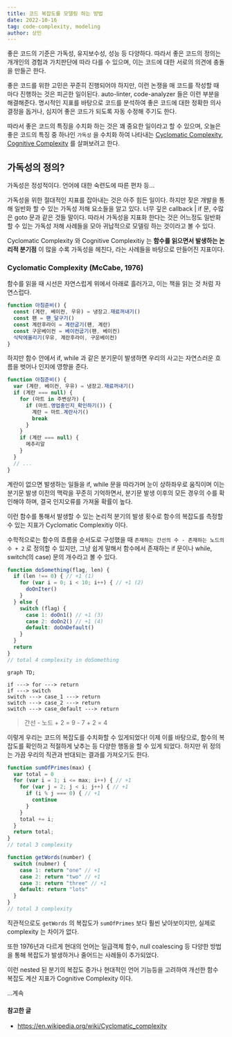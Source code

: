 ```yaml
---
title: 코드 복잡도를 모델링 하는 방법
date: 2022-10-16
tag: code-complexity, modeling
author: 상민
---
```


좋은 코드의 기준은 가독성, 유지보수성, 성능 등 다양하다. 따라서 좋은 코드의 정의는 개개인의 경험과 가치판단에 따라 다를 수 있으며, 이는 코드에 대한 서로의 의견에 충돌을 만들곤 한다.

좋은 코드를 위한 고민은 꾸준히 진행되어야 하지만, 이런 논쟁을 매 코드를 작성할 때 마다 진행하는 것은 피곤한 일이된다. auto-linter, code-analyzer 들은 이런 부분을 해결해준다. 명시적인 지표를 바탕으로 코드를 분석하여 좋은 코드에 대한 정확한 의사결정을 돕거나, 심지어 좋은 코드가 되도록 자동 수정해 주기도 한다.

따라서 좋은 코드의 특징을 수치화 하는 것은 꽤 중요한 일이라고 할 수 있으며, 오늘은 좋은 코드의 특징 중 하나인 `가독성` 을 수치화 하여 나타내는 [Cyclomatic Complexity](https://en.wikipedia.org/wiki/Cyclomatic_complexity), [Cognitive Complexity](https://www.sonarsource.com/docs/CognitiveComplexity.pdf) 를 살펴보려고 한다.

## 가독성의 정의?

가독성은 정성적이다. 언어에 대한 숙련도에 따른 편차 등...

가독성을 위한 절대적인 지표를 잡아내는 것은 아주 힘든 일이다. 하지만 잦은 개발을 통해 일반화 할 수 있는 가독성 저해 요소들을 알고 있다. 너무 깊은 callback | if 문, 수많은 goto 문과 같은 것들 말이다. 따라서 가독성을 지표화 한다는 것은 어느정도 일반화 할 수 있는 가독성 저해 사례들을 모아 귀납적으로 모델링 하는 것이라고 볼 수 있다.

Cyclomatic Complexity 와 Cognitive Complexitiy 는 **함수를 읽으면서 발생하는 논리적 분기점** 이 많을 수록 가독성을 헤친다, 라는 사례들을 바탕으로 만들어진 지표이다.

### Cyclomatic Complexity (McCabe, 1976)

함수를 읽을 때 시선은 자연스럽게 위에서 아래로 흘러가고, 이는 책을 읽는 것 처럼 자연스럽다.
```js
function 아침준비() {
  const (계란, 베이컨, 우유) = 냉장고.재료꺼내기()
  const 팬 = 팬_달구기()
  const 계란후라이 = 계란굽기(팬, 계란)
  const 구운베이컨 = 베이컨굽기(팬, 베이컨)
  식탁에올리기(우유, 계란후라이, 구운베이컨)
}
```

하지만 함수 안에서 if, while 과 같은 분기문이 발생하면 우리의 사고는 자연스러운 흐름을 벗어나 인지에 영향을 준다.

```js
function 아침준비() {
  var (계란, 베이컨, 우유) = 냉장고.재료꺼내기()
  if (계란 === null) {
    for (마트 in 주변상가) {
      if (마트.영업중인지_확인하기()) {
        계란 = 마트.계란사기()
        break
      }
    }
    if (계란 === null) {
      메추리알
    }
  }
  // ...
}
```

계란이 없으면 발생하는 일들을 if, while 문을 따라가며 눈이 상하좌우로 움직이며 이는 분기문 발생 이전의 맥락을 꾸준히 기억하면서, 분기문 발생 이후의 모든 경우의 수를 확인해야 하며, 결국 인지오류를 가져올 확률이 높다.

이런 함수를 통해서 발생할 수 있는 논리적 분기의 발생 횟수로 함수의 복잡도를 측정할 수 있는 지표가 Cyclomatic Complexitiy 이다.

수학적으로는 함수의 흐름을 순서도로 구성했을 때 `존재하는 간선의 수 - 존재하는 노드의 수 + 2` 로 정의할 수 있지만, 그냥 쉽게 말해서 함수에서 존재하는 if 문이나 while, switch(의 case) 문의 개수라고 볼 수 있다.

```js
function doSomething(flag, len) {
  if (len !== 0) { // +1 (1)
    for (var i = 0; i < 10; i++) { // +1 (2)
      doOnIter()
    }
  } else {
    switch (flag) {
      case 1: doOn1() // +1 (3)
      case 2: doOn2() // +1 (4)
      default: doOnDefault()
    }
  }
  return
}
// total 4 complexity in doSomething
```

```mermaid
graph TD;

if ---> for ---> return
if ---> switch
switch ---> case_1 ---> return
switch ---> case_2 ---> return
switch ---> case_default ---> return
```
> 간선 - 노드 + 2 = 9 - 7 + 2 = 4

이렇게 우리는 코드의 복잡도를 수치화할 수 있게되었다! 이제 이를 바탕으로, 함수의 복잡도를 확인하고 적절하게 낮추는 등 다양한 행동을 할 수 있게 되었다.
하지만 위 정의는 가끔 우리의 직관과 반대되는 결과를 가져오기도 한다.

```js
function sumOfPrimes(max) {
  var total = 0 
  for (var i = 1; i <= max; i++) { // +1
    for (var j = 2; j < i; j++) { // +1
      if (i % j === 0) { // +1
        continue
      }
    }
    total += i;
  }
  return total;
}
// total 3 complexity
```

```js
function getWords(number) {
  switch (nubmer) {
    case 1: return "one" // +1
    case 2: return "two" // +1
    case 3: return "three" // +1
    default: return "lots"
  }
}
// total 3 complexity
```

직관적으로도 `getWords` 의 복잡도가 `sumOfPrimes` 보다 훨씬 낮아보이지만, 실제로 complexity 는 차이가 없다.

또한 1976년과 다르게 현대의 언어는 일급객체 함수, null coalescing 등 다양한 방법을 통해 복잡도가 발생하거나 줄어드는 사례들이 추가되었다.

이런 nested 된 분기의 복잡도 증가나 현대적인 언어 기능등을 고려하여 개선한 함수 복잡도 계산 지표가 Cognitive Complexity 이다.

...계속


#### 참고한 글
- https://en.wikipedia.org/wiki/Cyclomatic_complexity












